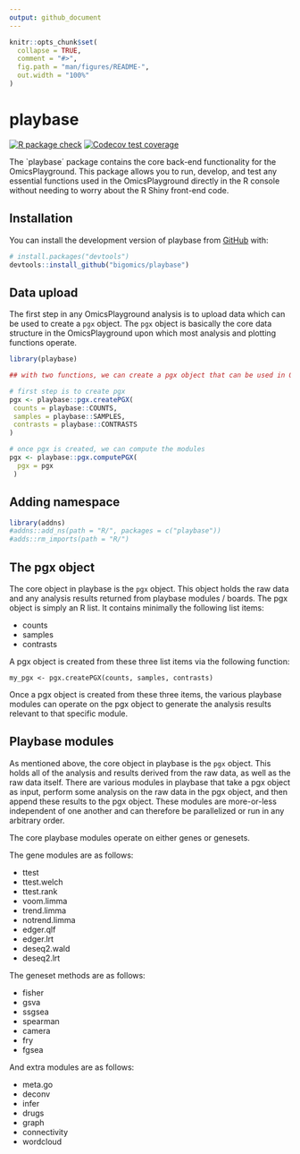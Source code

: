 ```yaml
---
output: github_document
---
```


<!-- README.md is generated from README.Rmd. Please edit that file -->

```r
knitr::opts_chunk$set(
  collapse = TRUE,
  comment = "#>",
  fig.path = "man/figures/README-",
  out.width = "100%"
)
```

# playbase

<!-- badges: start -->
[![R package check](https://github.com/bigomics/playbase/actions/workflows/r.yml/badge.svg)](https://github.com/bigomics/playbase/actions/workflows/r.yml)
[![Codecov test coverage](https://codecov.io/gh/bigomics/playbase/branch/master/graph/badge.svg)](https://app.codecov.io/gh/bigomics/playbase?branch=master)

<!-- badges: end -->

The `playbase´ package contains the core back-end functionality for the OmicsPlayground. This package allows you to run, develop, and test any essential functions used in the OmicsPlayground directly in the R console without needing to worry about the R Shiny front-end code.

## Installation

You can install the development version of playbase from [GitHub](https://github.com/) with:

``` r
# install.packages("devtools")
devtools::install_github("bigomics/playbase")
```

## Data upload

The first step in any OmicsPlayground analysis is to upload data which can be used to create a `pgx` object. The `pgx` object is basically the core data structure in the OmicsPlayground upon which most analysis and plotting functions operate.

```r
library(playbase)

## with two functions, we can create a pgx object that can be used in Omics Playground.

# first step is to create pgx 
pgx <- playbase::pgx.createPGX(
 counts = playbase::COUNTS,
 samples = playbase::SAMPLES,
 contrasts = playbase::CONTRASTS
)

# once pgx is created, we can compute the modules
pgx <- playbase::pgx.computePGX(
  pgx = pgx
 )
```

## Adding namespace


```r
library(addns)
#addns::add_ns(path = "R/", packages = c("playbase"))
#adds::rm_imports(path = "R/")
```

## The pgx object

The core object in playbase is the `pgx` object. This object holds the raw data and any analysis results returned from playbase modules / boards. The pgx object is simply an R list. It contains minimally the following list items:

- counts
- samples
- contrasts

A pgx object is created from these three list items via the following function:

```
my_pgx <- pgx.createPGX(counts, samples, contrasts)
```

Once a pgx object is created from these three items, the various playbase modules can operate on the pgx object to generate the analysis results relevant to that specific module.


## Playbase modules

As mentioned above, the core object in playbase is the `pgx` object. This holds all of the analysis and results derived from the raw data, as well as the raw data itself. There are various modules in playbase that take a pgx object as input, perform some analysis on the raw data in the pgx object, and then append these results to the pgx object. These modules are more-or-less independent of one another and can therefore be parallelized or run in any arbitrary order.

The core playbase modules operate on either genes or genesets. 

The gene modules are as follows:

- ttest
- ttest.welch
- ttest.rank
- voom.limma
- trend.limma
- notrend.limma
- edger.qlf
- edger.lrt
- deseq2.wald
- deseq2.lrt

The geneset methods are as follows:

- fisher
- gsva
- ssgsea
- spearman
- camera
- fry
- fgsea

And extra modules are as follows:

- meta.go
- deconv
- infer
- drugs
- graph
- connectivity
- wordcloud








